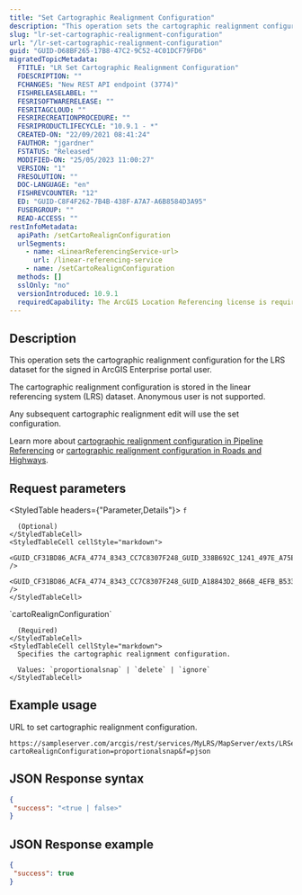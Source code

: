 ```yaml
---
title: "Set Cartographic Realignment Configuration"
description: "This operation sets the cartographic realignment configuration for the LRS dataset for the signed in ArcGIS Enterprise portal user."
slug: "lr-set-cartographic-realignment-configuration"
url: "/lr-set-cartographic-realignment-configuration"
guid: "GUID-D68BF265-17B8-47C2-9C52-4C01DCF79FD6"
migratedTopicMetadata:
  FTITLE: "LR Set Cartographic Realignment Configuration"
  FDESCRIPTION: ""
  FCHANGES: "New REST API endpoint (3774)"
  FISHRELEASELABEL: ""
  FESRISOFTWARERELEASE: ""
  FESRITAGCLOUD: ""
  FESRIRECREATIONPROCEDURE: ""
  FESRIPRODUCTLIFECYCLE: "10.9.1 - *"
  CREATED-ON: "22/09/2021 08:41:24"
  FAUTHOR: "jgardner"
  FSTATUS: "Released"
  MODIFIED-ON: "25/05/2023 11:00:27"
  VERSION: "1"
  FRESOLUTION: ""
  DOC-LANGUAGE: "en"
  FISHREVCOUNTER: "12"
  ED: "GUID-C8F4F262-7B4B-438F-A7A7-A6B8584D3A95"
  FUSERGROUP: ""
  READ-ACCESS: ""
restInfoMetadata:
  apiPath: /setCartoRealignConfiguration
  urlSegments:
    - name: <LinearReferencingService-url>
      url: /linear-referencing-service
    - name: /setCartoRealignConfiguration
  methods: []
  sslOnly: "no"
  versionIntroduced: 10.9.1
  requiredCapability: The ArcGIS Location Referencing license is required to use this resource.
---
```



## Description

This operation sets the cartographic realignment configuration for the LRS dataset for the signed in ArcGIS Enterprise portal user.

The cartographic realignment configuration is stored in the linear referencing system (LRS) dataset. Anonymous user is not supported.

Any subsequent cartographic realignment edit will use the set configuration.

Learn more about [cartographic realignment configuration in Pipeline Referencing](https://pro.arcgis.com/en/pro-app/latest/help/production/location-referencing-pipelines/set-cartographic-realignment-options.htm) or [cartographic realignment configuration in Roads and Highways](https://pro.arcgis.com/en/pro-app/latest/help/production/roads-highways/set-cartographic-realignment-options.htm).

## Request parameters

<StyledTable headers={"Parameter,Details"}>
  <StyledTableRow>
    <StyledTableCell cellStyle="markdown">
      `f`

      (Optional)
    </StyledTableCell>
    <StyledTableCell cellStyle="markdown">
      <GUID_CF31BD86_ACFA_4774_8343_CC7C8307F248_GUID_338B692C_1241_497E_A75E_A120E90C5078 />
      <GUID_CF31BD86_ACFA_4774_8343_CC7C8307F248_GUID_A18843D2_866B_4EFB_B533_9736C6767514 />
    </StyledTableCell>
  </StyledTableRow>
  <StyledTableRow>
    <StyledTableCell cellStyle="markdown">
      `cartoRealignConfiguration`

      (Required)
    </StyledTableCell>
    <StyledTableCell cellStyle="markdown">
      Specifies the cartographic realignment configuration. 
      
      Values: `proportionalsnap` | `delete` | `ignore`
    </StyledTableCell>
  </StyledTableRow>
</StyledTable>

## Example usage

URL to set cartographic realignment configuration.

<EncodeURLsNote />

```other
https://sampleserver.com/arcgis/rest/services/MyLRS/MapServer/exts/LRServer/setCartoRealignConfiguration?cartoRealignConfiguration=proportionalsnap&f=pjson
```

## JSON Response syntax

```json
{
 "success": "<true | false>"
}
```

## JSON Response example

```json
{
 "success": true
}
```
